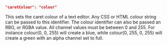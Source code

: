 ```json
"caretColour": "colour"
```
This sets the caret colour of a text editor. Any CSS or HTML colour string can be passed to this identifier. The colour identifier can also be passed an RBG, or RGBA value. All channel values must be between 0 and 255. For instance colour(0, 0, 255) will create a blue, while colour(0, 255, 0, 255) will create a green with an alpha channel set to full.

